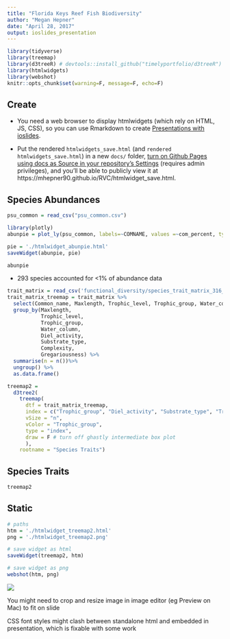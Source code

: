 ```yaml
---
title: "Florida Keys Reef Fish Biodiversity"
author: "Megan Hepner"
date: "April 28, 2017"
output: ioslides_presentation
---
```


```r
library(tidyverse)
library(treemap)
library(d3treeR) # devtools::install_github("timelyportfolio/d3treeR")
library(htmlwidgets)
library(webshot)
knitr::opts_chunk$set(warning=F, message=F, echo=F)
```

## Create

- You need a web browser to display htmlwidgets (which rely on HTML, JS, CSS), so you can use Rmarkdown to create [Presentations with ioslides](http://rmarkdown.rstudio.com/ioslides_presentation_format.html).

- Put the rendered `htmlwidgets_save.html` (and `rendered htmlwidgets_save.html`) in a new `docs/` folder, [turn on Github Pages using docs as Source in your repository's Settings](https://github.com/blog/2233-publish-your-project-documentation-with-github-pages) (requires admin privileges), and you'll be able to publicly view it at https://mhepner90.github.io/RVC/htmlwidget_save.html.

## Species Abundances 

```r

psu_common = read_csv("psu_common.csv")

library(plotly)
abunpie = plot_ly(psu_common, labels=~COMNAME, values =~com_percent, type="pie")

pie = './htmlwidget_abunpie.html'
saveWidget(abunpie, pie)

```

```r
abunpie
```
- 293 species accounted for <1% of abundance data

```r
trait_matrix = read_csv('functional_diversity/species_trait_matrix_316_spp.csv')
trait_matrix_treemap = trait_matrix %>%
  select(Common_name, Maxlength, Trophic_level, Trophic_group, Water_column,Diel_activity,Substrate_type,Complexity, Gregariousness) %>% 
  group_by(Maxlength,
           Trophic_level,
           Trophic_group,
           Water_column,
           Diel_activity,
           Substrate_type,
           Complexity,
           Gregariousness) %>%
  summarise(n = n())%>% 
  ungroup() %>%
  as.data.frame()

treemap2 = 
  d3tree2(
    treemap(
      dtf = trait_matrix_treemap,
      index = c("Trophic_group", "Diel_activity", "Substrate_type", "Trophic_level", "Water_column","Maxlength","Complexity","Gregariousness"),
      vSize = "n", 
      vColor = "Trophic_group",
      type = "index",
      draw = F # turn off ghastly intermediate box plot
      ),
    rootname = "Species Traits")
```

## Species Traits

```r
treemap2
```

## Static

```r

# paths
htm = './htmlwidget_treemap2.html'
png = './htmlwidget_treemap2.png'

# save widget as html
saveWidget(treemap2, htm)

# save widget as png
webshot(htm, png)
```

![](./htmlwidget_treemap2.png)

You might need to crop and resize image in image editor (eg Preview on Mac) to fit on slide

CSS font styles might clash between standalone html and embedded in presentation, which is fixable with some work
